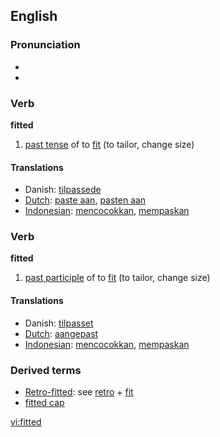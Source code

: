 ==English==

=== Pronunciation ===
*{{IPA|/'fɪtət/}}
*{{audio|en-us-fitted.ogg|Audio (US)}}

=== Verb ===

'''fitted'''

# [[past tense]] of to [[fit]] (to tailor, change size)

==== Translations ====
*Danish: [[tilpassede]]
*[[Dutch]]: [[paste aan]], [[pasten aan]]
*[[Indonesian]]: [[cocok|mencocokkan]], [[pas|mempaskan]]

=== Verb ===

'''fitted'''

# [[past participle]] of to [[fit]] (to tailor, change size)

==== Translations ====
*Danish: [[tilpasset]]
*[[Dutch]]: [[aangepast]]
*[[Indonesian]]: [[cocok|mencocokkan]], [[pas|mempaskan]]

=== Derived terms ===
* [[retro-fitted|Retro-fitted]]: see [[retro]] + [[fit]]
* [[fitted cap]]

[[vi:fitted]]